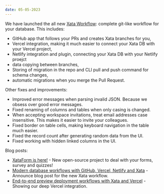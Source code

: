 ```yaml
---
date: 05-05-2023
---
```


We have launched the all new [Xata Workflow](https://xata.io/blog/workflow-github-vercel-netlify-xata): complete git-like workflow for your database. This includes:

- GitHub app that follows your PRs and creates Xata branches for you,
- Vercel integration, making it much easier to connect your Xata DB with your Vercel project,
- Netlify integration and plugin, connecting your Xata DB with your Netlify proejct
- data copying between branches,
- Storing of migration in the repo and CLI pull and push command for schema changes,
- automatic migrations when you merge the Pull Request.

Other fixes and improvements:

- Improved error messages when parsing invalid JSON. Because we obsess over good error messages.
- Fixed renaming of columns and tables when only casing is changed.
- When accepting workspace invitations, treat email addresses case insensitive. This makes it easier to invite your colleagues.
- Fixed border on table cells, making keyboard navigation in the table much easier.
- Fixed the record count after generating random data from the UI.
- Fixed working with hidden linked columns in the UI.

Blog posts:

- [XataForm is here!](https://xata.io/blog/xataform-is-here) - New open-source project to deal with your forms, survey and quizzes!
- [Modern database workflows with GitHub, Vercel, Netlify and Xata](https://xata.io/blog/workflow-github-vercel-netlify-xata) - Announce blog post for the new Xata workflow.
- [End-to-end preview deployment workflows with Xata and Vercel](https://xata.io/blog/preview-deployment-vercel-xata) - Showing our deep Vercel integration.